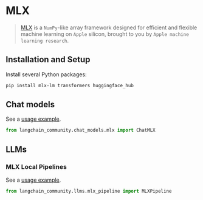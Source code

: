 # MLX

>[MLX](https://ml-explore.github.io/mlx/build/html/index.html) is a `NumPy`-like array framework
> designed for efficient and flexible machine learning on `Apple` silicon,
> brought to you by `Apple machine learning research`.


## Installation and Setup

Install several Python packages:

```bash
pip install mlx-lm transformers huggingface_hub
````


## Chat models


See a [usage example](/docs/integrations/chat/mlx).

```python
from langchain_community.chat_models.mlx import ChatMLX
```

## LLMs

### MLX Local Pipelines

See a [usage example](/docs/integrations/llms/mlx_pipelines).

```python
from langchain_community.llms.mlx_pipeline import MLXPipeline
```

